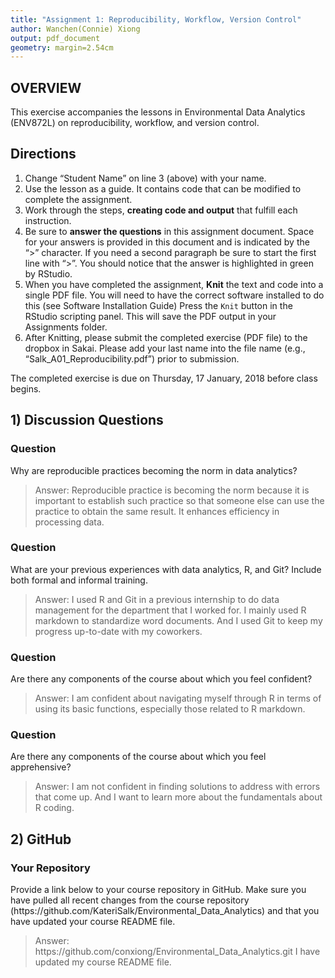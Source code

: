 ```yaml
---
title: "Assignment 1: Reproducibility, Workflow, Version Control"
author: Wanchen(Connie) Xiong
output: pdf_document
geometry: margin=2.54cm
---
```


## OVERVIEW

This exercise accompanies the lessons in Environmental Data Analytics (ENV872L) on reproducibility, workflow, and version control. 

## Directions
1. Change "Student Name" on line 3 (above) with your name.
2. Use the lesson as a guide. It contains code that can be modified to complete the assignment.
3. Work through the steps, **creating code and output** that fulfill each instruction.
4. Be sure to **answer the questions** in this assignment document.
Space for your answers is provided in this document and is indicated by the ">" character.
If you need a second paragraph be sure to start the first line with ">".
You should notice that the answer is highlighted in green by RStudio. 
6. When you have completed the assignment, **Knit** the text and code into a single PDF file.
You will need to have the correct software installed to do this (see Software Installation Guide)
Press the `Knit` button in the RStudio scripting panel.
This will save the PDF output in your Assignments folder.
8. After Knitting, please submit the completed exercise (PDF file) to the dropbox in Sakai. Please add your last name into the file name (e.g., "Salk_A01_Reproducibility.pdf") prior to submission.

The completed exercise is due on Thursday, 17 January, 2018 before class begins.

## 1) Discussion Questions

### Question
Why are reproducible practices becoming the norm in data analytics?

> Answer: Reproducible practice is becoming the norm because it is important to establish such practice so that someone else can use the practice to obtain the same result. It enhances efficiency in processing data.

### Question
What are your previous experiences with data analytics, R, and Git? Include both formal and informal training.

> Answer: I used R and Git in a previous internship to do data management for the department that I worked for. I mainly used R markdown to standardize word documents. And I used Git to keep my progress up-to-date with my coworkers.

### Question
Are there any components of the course about which you feel confident?

> Answer: I am confident about navigating myself through R in terms of using its basic functions, especially those related to R markdown.

### Question
Are there any components of the course about which you feel apprehensive?

> Answer: I am not confident in finding solutions to address with errors that come up. And I want to learn more about the fundamentals about R coding.


## 2) GitHub

### Your Repository
Provide a link below to your course repository in GitHub. Make sure you have pulled all recent changes from the course repository (https://github.com/KateriSalk/Environmental_Data_Analytics) and that you have updated your course README file. 

> Answer: https://github.com/conxiong/Environmental_Data_Analytics.git
> I have updated my course README file. 


